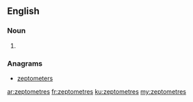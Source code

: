 ==English==

===Noun===
{{head|en|plural}}

# {{plural of|zeptometre|lang=en|nocat=1}}

===Anagrams===
* [[zeptometers#English|zeptometers]]

[[ar:zeptometres]]
[[fr:zeptometres]]
[[ku:zeptometres]]
[[my:zeptometres]]
